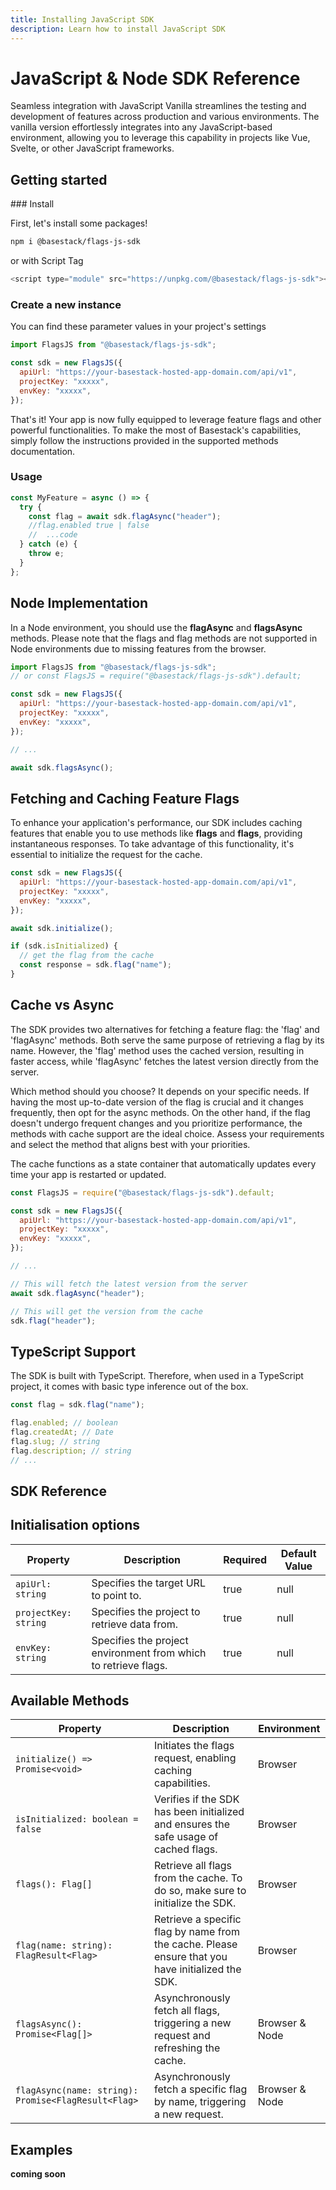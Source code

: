 ```yaml
---
title: Installing JavaScript SDK
description: Learn how to install JavaScript SDK
---
```



# JavaScript & Node SDK Reference

Seamless integration with JavaScript Vanilla streamlines the testing and development of features across production and various environments. The vanilla version effortlessly integrates into any JavaScript-based environment, allowing you to leverage this capability in projects like Vue, Svelte, or other JavaScript frameworks.

## Getting started

<Steps>
  ### Install

First, let's install some packages!

```sh copy npm2yarn
npm i @basestack/flags-js-sdk
```

or with Script Tag

```js copy
<script type="module" src="https://unpkg.com/@basestack/flags-js-sdk"></script>
```

### Create a new instance

You can find these parameter values in your project's settings

```js copy filename="main.js"
import FlagsJS from "@basestack/flags-js-sdk";

const sdk = new FlagsJS({
  apiUrl: "https://your-basestack-hosted-app-domain.com/api/v1",
  projectKey: "xxxxx",
  envKey: "xxxxx",
});
```

That's it! Your app is now fully equipped to leverage feature flags and other powerful functionalities. To make the most of Basestack's capabilities, simply follow the instructions provided in the supported methods documentation.

### Usage

```jsx copy filename="main.js"
const MyFeature = async () => {
  try {
    const flag = await sdk.flagAsync("header");
    //flag.enabled true | false
    //  ...code
  } catch (e) {
    throw e;
  }
};
```

</Steps>

## Node Implementation

In a Node environment, you should use the **flagAsync** and **flagsAsync** methods. Please note that the flags and flag methods are not supported in Node environments due to missing features from the browser.

```js copy filename="main.js"
import FlagsJS from "@basestack/flags-js-sdk";
// or const FlagsJS = require("@basestack/flags-js-sdk").default;

const sdk = new FlagsJS({
  apiUrl: "https://your-basestack-hosted-app-domain.com/api/v1",
  projectKey: "xxxxx",
  envKey: "xxxxx",
});

// ...

await sdk.flagsAsync();
```

## Fetching and Caching Feature Flags

To enhance your application's performance, our SDK includes caching features that enable you to use methods like **flags** and **flags**, providing instantaneous responses. To take advantage of this functionality, it's essential to initialize the request for the cache.

```js copy filename="main.js"
const sdk = new FlagsJS({
  apiUrl: "https://your-basestack-hosted-app-domain.com/api/v1",
  projectKey: "xxxxx",
  envKey: "xxxxx",
});

await sdk.initialize();

if (sdk.isInitialized) {
  // get the flag from the cache
  const response = sdk.flag("name");
}
```

## Cache vs Async

The SDK provides two alternatives for fetching a feature flag: the 'flag' and 'flagAsync' methods. Both serve the same purpose of retrieving a flag by its name. However, the 'flag' method uses the cached version, resulting in faster access, while 'flagAsync' fetches the latest version directly from the server.

Which method should you choose? It depends on your specific needs. If having the most up-to-date version of the flag is crucial and it changes frequently, then opt for the async methods. On the other hand, if the flag doesn't undergo frequent changes and you prioritize performance, the methods with cache support are the ideal choice. Assess your requirements and select the method that aligns best with your priorities.

<Callout>
  The cache functions as a state container that automatically updates every time
  your app is restarted or updated.
</Callout>

```js copy filename="main.js"
const FlagsJS = require("@basestack/flags-js-sdk").default;

const sdk = new FlagsJS({
  apiUrl: "https://your-basestack-hosted-app-domain.com/api/v1",
  projectKey: "xxxxx",
  envKey: "xxxxx",
});

// ...

// This will fetch the latest version from the server
await sdk.flagAsync("header");

// This will get the version from the cache
sdk.flag("header");
```

## TypeScript Support

The SDK is built with TypeScript. Therefore, when used in a TypeScript project, it comes with basic type inference out of the box.

```js copy filename="main.ts"
const flag = sdk.flag("name");

flag.enabled; // boolean
flag.createdAt; // Date
flag.slug; // string
flag.description; // string
// ...
```

## SDK Reference

## Initialisation options

| Property             | Description                                                     | Required | Default Value |
| -------------------- | --------------------------------------------------------------- | -------- | ------------- |
| `apiUrl: string`     | Specifies the target URL to point to.                           | true     | null          |
| `projectKey: string` | Specifies the project to retrieve data from.                    | true     | null          |
| `envKey: string`     | Specifies the project environment from which to retrieve flags. | true     | null          |

## Available Methods

| Property                                            | Description                                                                                       | Environment    |
| --------------------------------------------------- | ------------------------------------------------------------------------------------------------- | -------------- |
| `initialize() => Promise<void>`                     | Initiates the flags request, enabling caching capabilities.                                       | Browser        |
| `isInitialized: boolean = false`                    | Verifies if the SDK has been initialized and ensures the safe usage of cached flags.              | Browser        |
| `flags(): Flag[]`                                   | Retrieve all flags from the cache. To do so, make sure to initialize the SDK.                     | Browser        |
| `flag(name: string): FlagResult<Flag>`              | Retrieve a specific flag by name from the cache. Please ensure that you have initialized the SDK. | Browser        |
| `flagsAsync(): Promise<Flag[]>`                     | Asynchronously fetch all flags, triggering a new request and refreshing the cache.                | Browser & Node |
| `flagAsync(name: string): Promise<FlagResult<Flag>` | Asynchronously fetch a specific flag by name, triggering a new request.                           | Browser & Node |

## Examples

**coming soon**
